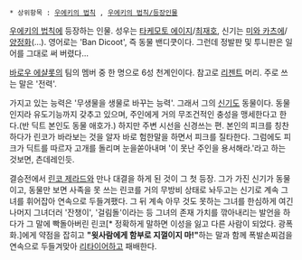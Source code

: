  * 상위항목 : [[우에키의 법칙]] , [[우에키의 법칙/등장인물]]


[[우에키의 법칙]]에 등장하는 인물. 성우는 [[타케모토 에이지]]/[[최재호]], 신기는 [[미와 카츠에]]/[[양정화]](…). 영어로는 'Ban Dicoot', 즉 동물 밴디쿳이다. 그런데 정발판 및 투니판은 일어를 그대로 써 버렸다...

[[바로우 에샬롯]]의 팀의 멤버 중 한 명으로 6성 천계인이다. 참고로 [[리젠트]] 머리. 주로 쓰는 말은 '전력'.

가지고 있는 능력은 '무생물을 생물로 바꾸는 능력'. 그래서 그의 [[신기]]도 동물이다. 동물인지라 유도기능까지 갖추고 있으며, 주인에게 거의 무조건적인 충성을 맹세한다고 한다.(반 딕트 본인도 동물 애호가.) 하지만 주변 시선을 신경쓰는 편. 본인의 피크를 칭찬하다가 린코가 바라보는 것을 알자 바로 험한말을 하면서 피크를 질타한다. 그럼에도 피크가 딕트를 따르자 고개를 돌리며 눈을쏟아내며 '이 못난 주인을 용서해라.'라고 하는 것보면, 츤데레인듯.

결승전에서 [[린코 제라드]]와 만나 대결을 하게 된 것이 그 첫 등장. 그가 가진 신기가 동물이고, 동물만 보면 사족을 못 쓰는 린코를 거의 무방비 상태로 놔두고는 신기로 계속 그녀를 휘어잡아 연속으로 두들겨팼다. 그 뒤 계속 아무 것도 못하는 그녀를 한심하게 여긴 나머지 그녀더러 '잔챙이', '걸림돌'이라는 등 그녀의 존재 가치를 깎아내리는 발언을 하다가 그 말에 빡돌아버린 린코[* 정확하게 말하면 이성을 잃고 다른  사람이 되었다. 광폭화.]에게 약점을 잡히고 '''"윗사람에게 함부로 지껄이지 마!"'''하는 말과 함께 폭발손찌검을 연속으로 두들겨맞아 [[리타이어]]하고 패배한다.
